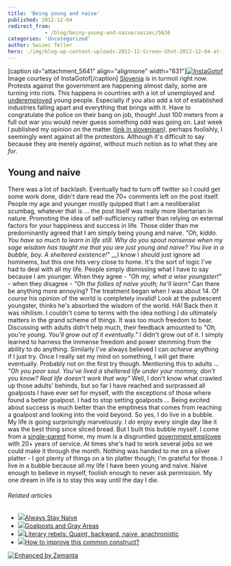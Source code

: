 ```yaml
---
title: 'Being young and naive'
published: 2012-12-04
redirect_from: 
            - /blog/being-young-and-naive/swizec/5636
categories: 'Uncategorized'
author: Swizec Teller
hero: ./img/blog-wp-content-uploads-2012-12-Screen-Shot-2012-12-04-at-12.47.42-PM.png
---
```

\[caption id="attachment_5641" align="alignnone" width="631"][![InstaGotof](http://swizec.com/blog/wp-content/uploads/2012/12/Screen-Shot-2012-12-04-at-12.47.42-PM.png "InstaGotof")](./img/blog-wp-content-uploads-2012-12-Screen-Shot-2012-12-04-at-12.47.42-PM.png) Image courtesy of InstaGotof\[/caption] [Slovenia](<http://maps.google.com/maps?ll=46.05,14.5&spn=10.0,10.0&q=46.05,14.5 (Slovenia)&t=h> "Slovenia") is in turmoil right now. Protests against the government are happening almost daily, some are turning into riots. This happens in countries with a lot of unemployed and [underemployed](http://en.wikipedia.org/wiki/Underemployment "Underemployment") young people. Especially if you also add a lot of established industries falling apart and everything that brings with it. Have to congratulate the police on their bang on job, though! Just 100 meters from a full out war you would never guess something odd was going on. Last week I published my opinion on the matter ([link in sloveninan](http://www.had.si/blog/2012/12/01/vsi-pizdakajo-nihce-ne-bi-delal/)), perhaps foolishly, I seemingly went against all the protestors. Although it's difficult to say because they are merely _against_, without much notion as to what they are _for_.

## Young and naive

There was a lot of backlash. Eventually had to turn off twitter so I could get some work done, didn't dare read the 70+ comments left on the post itself. People my age and younger mostly quipped that I am a neoliberalist scumbag, whatever that is ... the post itself was really more libertarian in nature. Promoting the idea of self-sufficiency rather than relying on external factors for your happiness and success in life. Those older than me predominantly agreed that I am simply being young and naive. _"Oh, kiddo. You have so much to learn in life still. Why do you spout nonsense when my sage wisdom has taught me that you are just young and naive? You live in a bubble, boy. A sheltered existence!"_ __I know I should just ignore ad hominems, but this one hits very close to home. It's the sort of logic I've had to deal with all my life. People simply dismissing what I have to say because I am younger. When they agree - _"Oh my, what a wise youngster!"_ - when they disagree - _"Oh the follies of naive youth; he'll learn"_ Can there be anything more annoying? The treatment began when I was about 14. Of _course_ his opinion of the world is completely invalid! Look at the pubescent youngster, thinks he's absorbed the wisdom of the world. HA! Back then it was nihilism. I couldn't come to terms with the idea nothing I do ultimately matters in the grand scheme of things. It was too much freedom to bear. Discussing with adults didn't help much, their feedback amounted to _"Oh, you're young. You'll grow out of it eventually."_ I didn't grow out of it. I simply learned to harness the immense freedom and power stemming from the ability to do anything. Similarly I've always believed I can _achieve_ anything if I just try. Once I really set my mind on something, I will get there eventually. Probably not on the first try though. Mentioning this to adults ... _"Oh you poor soul. You've lived a sheltered life under your mommy, don't you know? Real life doesn't work that way"_ Well, I don't know what crawled up those adults' behinds, but so far I have reached and surprassed all goalposts I have ever set for myself, with the exceptions of those where found a better goalpost. I had to stop setting goalposts ... Being excited about success is much better than the emptiness that comes from reaching a goalpost and looking into the void beyond. So yes, I do live in a bubble. My life _is_ going surprisingly marvelously. I _do_ enjoy every single day like it was the best thing since sliced bread. But I built this bubble myself. I come from a [single-parent](http://en.wikipedia.org/wiki/Single_parent "Single parent") home, my mum is a disgruntled [government employee](http://en.wikipedia.org/wiki/Civil_service "Civil service") with 20+ years of service. At times she's had to work several jobs so we could make it through the month. Nothing was handed to me on a silver platter - I got plenty of things on a tin platter though; I'm grateful for those. I live in a bubble because all my life I have been young and naive. Naive enough to believe in myself, foolish enough to never ask permission. My one dream in life is to stay this way until the day I die.

###### Related articles

- [![](http://i.zemanta.com/129649866_80_80.jpg)](http://ornamentalelements.com/2012/12/03/always-stay-naive/)[Always Stay Naive](http://ornamentalelements.com/2012/12/03/always-stay-naive/)
- [![](http://i.zemanta.com/118276132_80_80.jpg)](http://tomaplomb.blogspot.com/2012/10/goalposts-and-gray-areas.html)[Goalposts and Gray Areas](http://tomaplomb.blogspot.com/2012/10/goalposts-and-gray-areas.html)
- [![](http://i.zemanta.com/noimg_78_80_80.jpg)](http://bardhasflown.wordpress.com/2012/11/20/the-next-real/)[Literary rebels: Quaint, backward, naive, anachronistic](http://bardhasflown.wordpress.com/2012/11/20/the-next-real/)
- [![](http://i.zemanta.com/noimg_45_80_80.jpg)](http://stackoverflow.com/questions/13701374/how-to-improve-this-common-construct)[How to improve this common construct?](http://stackoverflow.com/questions/13701374/how-to-improve-this-common-construct)

[![Enhanced by Zemanta](http://img.zemanta.com/zemified_e.png?x-id=82c25b76-edc1-4dae-9c53-a29763261266)](http://www.zemanta.com/?px "Enhanced by Zemanta")